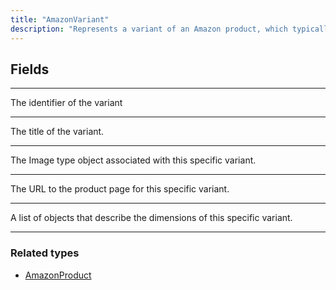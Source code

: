 ```yaml
---
title: "AmazonVariant"
description: "Represents a variant of an Amazon product, which typically includes different colors or dimensions."
---
```


## Fields

---

<ParamField path="id" type="ID!">
  The identifier of the variant
</ParamField>

---

<ParamField path="title" type="String!">
  The title of the variant.
</ParamField>

---

<ParamField path="image" type="Image!">
  The Image type object associated with this specific variant.
</ParamField>

---

<ParamField path="url" type="URL!">
  The URL to the product page for this specific variant.
</ParamField>

---

<ParamField path="dimensions" type="AmazonVariantDimension!">
  A list of objects that describe the dimensions of this specific variant.
</ParamField>

---

### Related types

* [AmazonProduct](/api-reference/amazonproduct)